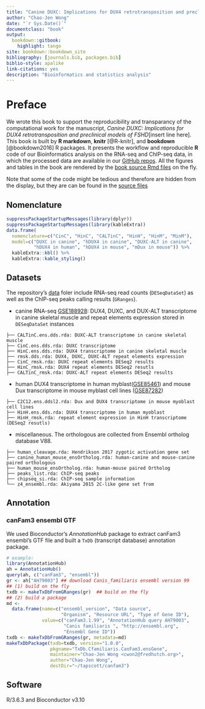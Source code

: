 ```yaml
---
title: "Canine DUXC: Implications for DUX4 retrotransposition and preclinical models of FSHD"
author: "Chao-Jen Wong"
date: "`r Sys.Date()`"
documentclass: "book"
output:
  bookdown::gitbook:
    highlight: tango
site: bookdown::bookdown_site
bibliography: [journals.bib, packages.bib]
biblio-style: apalike
link-citations: yes
description: "Bioinformatics and statistics analysis"
---
```


# Preface {-}

We wrote this book to support the reproducibility and transparancy of the computational work for the manuscript, _Canine DUXC: Implications for DUX4 retrotransposition and preclinical models of FSHD_[insert line here]. This book is built by **R markdown**, **knitr** [@R-knitr], and **bookdown** [@bookdown2016] R packages. It presents the workflow and reproducible **R** code of our Bioinformatics analysis on the RNA-seq and ChIP-seq data, in which the processed data are available in our [GitHub repos](https://github.com/FredHutch/canFam3.DuxFamily). All the figures and tables in the book are rendered by the [book source Rmd files](https://github.com/FredHutch/canFam3.DuxFamily/tree/master/gitbook) on the fly. 

Note that some of the code might be tedious and therefore are hidden from the display, but they are can be found in the [source files](https://github.com/FredHutch/canFam3.DuxFamily/tree/master/gitbook)

## Nomenclature
```r
suppressPackageStartupMessages(library(dplyr))
suppressPackageStartupMessages(library(kableExtra))
data.frame(
  nomenclature=c("CinC", "HinC", "CALTinC", "HinH", "HinM", "MinM"),
  model=c("DUXC in canine", "hDUX4 in canine", "DUXC-ALT in canine", 
          "hDUX4 in human", "hDUX4 in mouse", "mDux in mouse")) %>% 
  kableExtra::kbl() %>%
  kableExtra::kable_styling()
```

## Datasets

The repository's [data](https://github.com/FredHutch/canFam3.DuxFamily/tree/master/data) foler include RNA-seq read counts (`DESeqDataSet`) as well as the ChIP-seq peaks calling results (`GRanges`). 

- canine RNA-seq [GSE188928](https://www.ncbi.nlm.nih.gov/geo/query/acc.cgi?acc=GSE188928): DUX4, DUXC, and DUX-ALT transcriptome in canine skeletal muscle and repeat elements expression stored in `DESeqDataSet` instances
```
├── CALTinC.ens.dds.rda: DUXC-ALT transcriptome in canine skeletal muscle
├── CinC.ens.dds.rda: DUXC transcriptome
├── HinC.ens.dds.rda: DUX4 transcriptome in canine skeletal muscle
├── rmsk.dds.rda: DUX4, DUXC, DUXC-ALT repeat elements expression
├── CinC_rmsk.rda: DUXC repeat elements DESeq2 results
├── HinC_rmsk.rda: DUX4 repeat elements DESeq2 resutls
├── CALTinC_rmsk.rda: DUXC-ALT repeat elements DESeq2 results
```

- human DUX4 transcriptome in human myblast([GSE85461](https://www.ncbi.nlm.nih.gov/geo/query/acc.cgi?acc=GSE85461)) and mouse Dux transcriptome in mouse myblast cell lines ([GSE87282](https://www.ncbi.nlm.nih.gov/geo/query/acc.cgi?acc=GSE87282))     
```
├── C2C12.ens.ddsl2.rda: Dux and DUX4 transcriptome in mouse myoblast cell lines
├── HinH.ens.dds.rda: DUX4 transcriptome in human myoblast
├── HinH_rmsk.rda: repeat element expression in HinH transcriptome (DESeq2 resutls)
```

- miscellaneous. The orthologous are collected from Ensembl ortholog database V88.   
```
├── human_cleavage.rda: Hendrikson 2017 zygotic activation gene set
├── canine_human_mouse_ensOrtholog.rda: human-canine and mouse-canine paired orthologous
├── human_mouse_ensOrtholog.rda: human-mouse paired Ortholog
├── peaks_list.rda: ChIP-seq peaks 
├── chipseq_si.rda: ChIP-seq sample information
└── z4_ensembl.rda: Akiyama 2015 2C-like gene set from 
```

## Annotation

### canFam3 ensembl GTF
We used Bioconductor's _AnnotationHub_ package to extract canFam3 ensembl's GTF file and built a `TxDb` (transcript database) annotation package. 
```r
# example:
library(AnnotationHub)
ah = AnnotationHub()
query(ah, c("canFam3", "ensembl"))
gr <- ah["AH79003"] ## download Canis_familiaris ensembl version 99
## (1) build on the fly
txdb <- makeTxDbFromGRanges(gr)  ## build on the fly
## (2) build a package
md <- 
  data.frame(name=c("ensembl_version", "Data source", 
                    "Organism", "Resource URL", "Type of Gene ID"),
             value=c("canFam3.1.99", "AnnotationHub query AH79003", 
                     "Canis familiaris ", "http://ensembl.org", 
                     "Ensembl Gene ID"))
txdb <- makeTxDbFromGRanges(gr, metadata=md)
makeTxDbPackage(txdb=txdb, version="1.0.0",
                pkgname="TxDb.Cfamiliaris.CanFam3.ensGene",
                maintainer="Chao-Jen Wong <cwon2@fredhutch.org>",
                author="Chao-Jen Wong",
                destDir="~/tapscott/canfam3")
```

## Software
R/3.6.3 and Bioconductor v3.10
